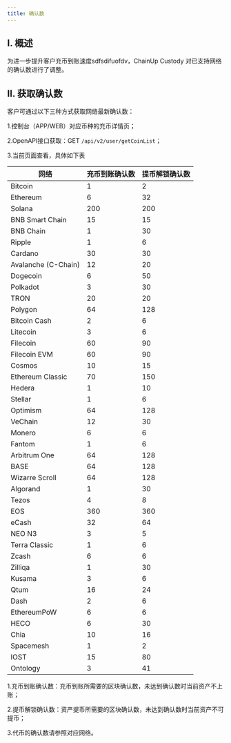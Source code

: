 ```yaml
---
title: 确认数
---
```


## I. 概述


为进一步提升客户充币到账速度sdfsdifuofdv，ChainUp Custody 对已支持网络的确认数进行了调整。

## II. 获取确认数


客户可通过以下三种方式获取网络最新确认数：

1.控制台（APP/WEB）对应币种的充币详情页；

2.OpenAPI接口获取：GET `/api/v2/user/getCoinList`；

3.当前页面查看，具体如下表



|网络|充币到账确认数	|提币解锁确认数 |
|----|---------|--------|
|Bitcoin	          | 1	        |2|
|Ethereum	          | 6	        |32|
|Solana	              | 200	        |200|
|BNB Smart Chain	  | 15	        |15|
|BNB Chain	          | 1	        |30|
|Ripple	              | 1	        |6|
|Cardano	          | 30	        |30|
|Avalanche (C-Chain)|	12	        |20|
|Dogecoin	          | 6	        |50|
|Polkadot	          | 3	        |30|
|TRON	              | 20	        |20|
|Polygon	          | 64	        |128|
|Bitcoin Cash	      | 2	        |6|
|Litecoin	          | 3	        |6|
|Filecoin	          | 60	        |90|
|Filecoin EVM       |	60	        |90|
|Cosmos	              | 10	        |15|
|Ethereum Classic	  | 70	        |150|
|Hedera	              | 1	        |10|
|Stellar	          | 1	        |6|
|Optimism	          | 64	        |128|
|VeChain	          | 12	        |30|
|Monero	              | 6	        |6|
|Fantom	              | 1	        |6|
|Arbitrum One       |	64	        |128|
|BASE	              | 64	        |128|
|Wizarre Scroll	      | 64	        |128|
|Algorand	          | 1	        |30|
|Tezos	              | 4	        |8|
|EOS	              | 360	        |360|
|eCash	              | 32	        |64|
|NEO N3	              | 3	        |5|
|Terra Classic	      | 1	        |6|
|Zcash	              | 6	        |6|
|Zilliqa	          | 1	        |30|
|Kusama	              | 3	        |6|
|Qtum	              | 16	        |24|
|Dash	              | 2	        |6|
|EthereumPoW	      | 6	        |6|
|HECO	              | 6	        |30|
|Chia	              | 10	        |16|
|Spacemesh	          | 1	        |2|
|IOST	              | 15	        |80|
|Ontology	          | 3	        |41|


<Note>
1.充币到账确认数：充币到账所需要的区块确认数，未达到确认数时当前资产不上账；

2.提币解锁确认数：资产提币所需要的区块确认数，未达到确认数时当前资产不可提币；

3.代币的确认数请参照对应网络。
</Note>